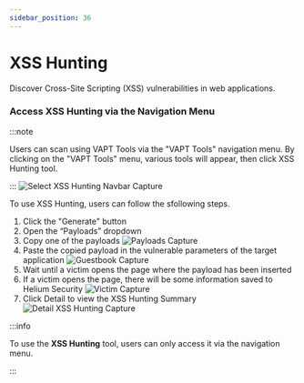 ```yaml
---
sidebar_position: 36
---
```


# XSS Hunting
Discover Cross-Site Scripting (XSS) vulnerabilities in web applications.

### Access XSS Hunting via the Navigation Menu
:::note

Users can scan using VAPT Tools via the "VAPT Tools" navigation menu. By clicking on the "VAPT Tools" menu, various tools will appear, then click XSS Hunting tool.

:::
![Select XSS Hunting Navbar Capture](/img/capture/vapt_navbar/Select-XSS-hunting-navbar.png)

To use XSS Hunting, users can follow the sfollowing steps.
1. Click the "Generate" button
2. Open the “Payloads” dropdown
3. Copy one of the payloads
   ![Payloads Capture](/img/capture/vapt_navbar/payloads.png)
4. Paste the copied payload in the vulnerable parameters of the target application
   ![Guestbook Capture](/img/capture/vapt_navbar/guestbook.png)
5. Wait until a victim opens the page where the payload has been inserted
6. If a victim opens the page, there will be some information saved to Helium Security
   ![Victim Capture](/img/capture/vapt_navbar/victim.png)
7. Click Detail to view the XSS Hunting Summary
   ![Detail XSS Hunting Capture](/img/capture/vapt_navbar/detail-XSS-hunting.png)

:::info

To use the **XSS Hunting** tool, users can only access it via the navigation menu.

:::